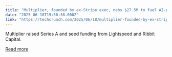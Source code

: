 ```yaml
---
title: "Multiplier, founded by ex-Stripe exec, nabs $27.5M to fuel AI-powered accounting roll-ups"
date: "2025-06-18T19:50:38.000Z"
link: "https://techcrunch.com/2025/06/18/multiplier-founded-by-ex-stripe-exec-nabs-27-5m-to-fuel-ai-powered-accounting-roll-ups/"
---
```


Multiplier raised  Series A and seed funding from Lightspeed and Ribbit Capital.

[Read more](https://techcrunch.com/2025/06/18/multiplier-founded-by-ex-stripe-exec-nabs-27-5m-to-fuel-ai-powered-accounting-roll-ups/)
